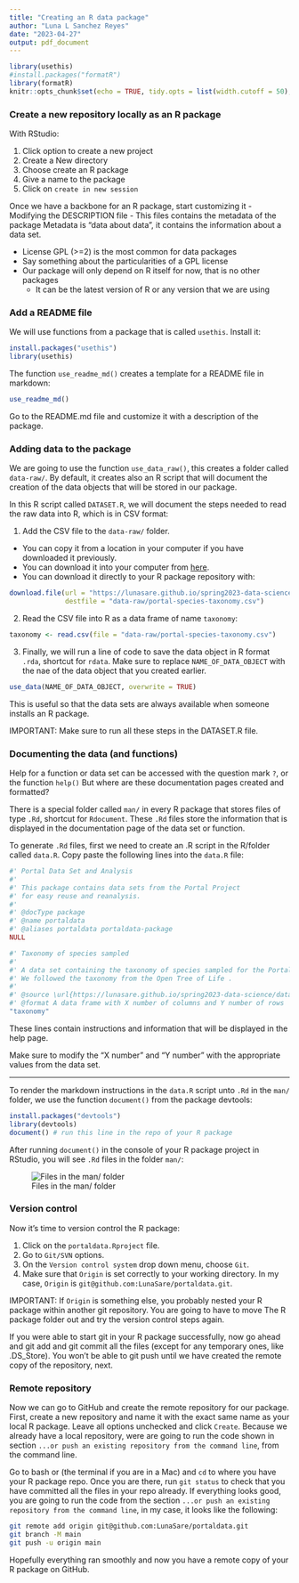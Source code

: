 ```yaml
---
title: "Creating an R data package"
author: "Luna L Sanchez Reyes"
date: "2023-04-27"
output: pdf_document
---
```


```r
library(usethis)
#install.packages("formatR")
library(formatR)
knitr::opts_chunk$set(echo = TRUE, tidy.opts = list(width.cutoff = 50), tidy = TRUE)
```

### Create a new repository locally as an R package

With RStudio:

1. Click option to create a new project
2. Create a New directory
3. Choose create an R package
4. Give a name to the package
5. Click on `create in new session`

Once we have a backbone for an R package, start customizing it
- Modifying the DESCRIPTION file
- This files contains the metadata of the package
Metadata is "data about data", it contains the information about a data set.

- License GPL (>=2) is the most common for data packages
- Say something about the particularities of a GPL license
- Our package will only depend on R itself for now, that is no other packages 
  - It can be the latest version of R or any version that we are using


### Add a README file

We will use functions from a package that is called `usethis`. Install it:

```r
install.packages("usethis")
library(usethis)
```
The function `use_readme_md()` creates a template for a README file in markdown:
```r
use_readme_md()
```

Go to the README.md file and customize it with a description of the package.

### Adding data to the package

We are going to use the function `use_data_raw()`, this creates a folder called `data-raw/`. By default, it creates also an R script that will document the creation of the data objects that will be stored in our package.

In this R script called `DATASET.R`, we will document the steps needed to read the raw data into R, which is in CSV format:

1. Add the CSV file to the `data-raw/` folder. 
  - You can copy it from a location in your computer if you have downloaded it previously.
  - You can download it into your computer from [here](https://lunasare.github.io/spring2023-data-science/data/portal-species-taxonomy.csv).
  - You can download it directly to your R package repository with:
```r
download.file(url = "https://lunasare.github.io/spring2023-data-science/data/portal-species-taxonomy.csv",
              destfile = "data-raw/portal-species-taxonomy.csv")
```
2. Read the CSV file into R as a data frame of name `taxonomy`:
```r
taxonomy <- read.csv(file = "data-raw/portal-species-taxonomy.csv")
```
3. Finally, we will run a line of code to save the data object in R format `.rda`, shortcut for `rdata`. Make sure to replace `NAME_OF_DATA_OBJECT` with the nae of the data object that you created earlier.
```r
use_data(NAME_OF_DATA_OBJECT, overwrite = TRUE)
```
This is useful so that the data sets are always available when someone installs an R package.

IMPORTANT: Make sure to run all these steps in the DATASET.R file.

### Documenting the data (and functions)

Help for a function or data set can be accessed with the question mark `?`, or the function `help()`
But where are these documentation pages created and formatted?

There is a special folder called `man/` in every R package that stores files of type `.Rd`, shortcut for `Rdocument`.
These `.Rd` files store the information that is displayed in the documentation page of the data set or function.

To generate `.Rd` files, first we need to create an .R script in the R/folder called `data.R`.
Copy paste the following lines into the `data.R` file:

```r
#' Portal Data Set and Analysis
#'
#' This package contains data sets from the Portal Project
#' for easy reuse and reanalysis.
#'
#' @docType package
#' @name portaldata
#' @aliases portaldata portaldata-package
NULL

#' Taxonomy of species sampled
#'
#' A data set containing the taxonomy of species sampled for the Portal Project Data.
#' We followed the taxonomy from the Open Tree of Life .
#'
#' @source \url{https://lunasare.github.io/spring2023-data-science/data/portal-species-taxonomy.csv}
#' @format A data frame with X number of columns and Y number of rows
"taxonomy"
```

These lines contain instructions and information that will be displayed in the help page.

Make sure to modify the "X number" and "Y number" with the appropriate values from the data set.

---

To render the markdown instructions in the `data.R` script unto `.Rd` in the `man/` folder, we use the function `document()` from the package devtools:

```r
install.packages("devtools")
library(devtools)
document() # run this line in the repo of your R package
```

After running `document()` in the console of your R package project in RStudio, you will see `.Rd` files in the folder `man/`:

![Files in the man/ folder](../figs/man-folder.png)


### Version control

Now it's time to version control the R package:

1. Click on the `portaldata.Rproject` file.
2. Go to `Git/SVN` options.
3. On the `Version control system` drop down menu, choose `Git`.
4. Make sure that `Origin` is set correctly to your working directory. In my case, `Origin` is `git@github.com:LunaSare/portaldata.git`.

IMPORTANT: If `Origin` is something else, you probably nested your R package within another git repository. You are going to have to move The R package folder out and try the version control steps again.

If you were able to start git in your R package successfully, now go ahead and git add and git commit all the files (except for any temporary ones, like .DS_Store).
You won't be able to git push until we have created the remote copy of the repository, next.

### Remote repository

Now we can go to GitHub and create the remote repository for our package.
First, create a new repository and name it with the exact same name as your local R package. Leave all options unchecked and click `Create`.
Because we already have a local repository, were are going to run the code shown in section `...or push an existing repository from the command line`, from the command line.

Go to bash or (the terminal if you are in a Mac) and `cd` to where you have your R package repo. Once you are there, run `git status` to check that you have committed all the files in your repo already. If everything looks good, you are going to run the code from the section `...or push an existing repository from the command line`, in my case, it looks like the following:
```bash
git remote add origin git@github.com:LunaSare/portaldata.git
git branch -M main
git push -u origin main
```
Hopefully everything ran smoothly and now you have a remote copy of your R package on GitHub.

